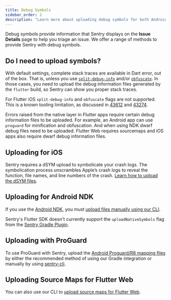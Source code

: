 ```yaml
---
title: Debug Symbols
sidebar_order: 2
description: "Learn more about uploading debug symbols for both Android and iOS."
---
```


Debug symbols provide information that Sentry displays on the **Issue Details** page to help you triage an issue. We offer a range of methods to provide Sentry with debug symbols.

## Do I need to upload symbols?

With default settings, complete stack traces are available in Dart error, out of the box. That is, unless you use [`split-debug-info`](https://flutter.dev/docs/perf/app-size#reducing-app-size) and/or [`obfuscate`](https://flutter.dev/docs/deployment/obfuscate). In those cases, you need to upload the debug information files generated by the `flutter` build, so Sentry can show you proper stack traces.

<Note>

For Flutter iOS `split-debug-info` and `obfuscate` flags are not supported. This is a known tooling limitation, as discussed in [43612](https://github.com/dart-lang/sdk/issues/43612) and [43274](https://github.com/dart-lang/sdk/issues/43274).

</Note>

Errors raised from the native layer in Flutter apps require certain debug information files to be uploaded. For example, an Android app can use `proguard` for minification and obfuscation. And when using NDK dwarf debug files need to be uploaded. Flutter Web requires sourcemaps and iOS apps also require dwarf debug information files.

## Uploading for iOS

Sentry requires a dSYM upload to symbolicate your crash logs. The symbolication process unscrambles Apple’s crash logs to reveal the function, file names, and line numbers of the crash. [Learn how to upload the dSYM files](/platforms/apple/dsym/).

##  Uploading for Android NDK

If you use the [Android NDK](/platforms/android/using-ndk/), you must [upload files manually using our CLI](/product/cli/dif/#uploading-files).

<Note>

Sentry's Flutter SDK doesn't currently support the `uploadNativeSymbols` flag from the [Sentry Gradle Plugin](/platforms/android/proguard/).

</Note>

## Uploading with ProGuard

To use ProGuard with Sentry, upload the [Android Proguard/R8 mapping files](/platforms/android/proguard/) by either the recommended method of using our Gradle integration or manually by using [sentry-cli](/product/cli/dif/#proguard-mapping-upload).

## Uploading Source Maps for Flutter Web

You can also use our CLI to [upload source maps for Flutter Web](/product/cli/releases/#managing-release-artifacts).
